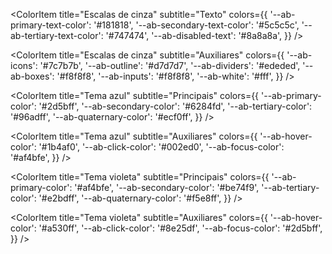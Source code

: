 
<ColorPalette>
  <ColorItem
    title="Escalas de cinza"
    subtitle="Backgrounds"
    colors={{
      '--ab-bg-light': '#fff',
      '--ab-bg-gray': '#f8f8f8',
      '--ab-disabled-bg': '#efefef',
    }}
  />

  <ColorItem
    title="Escalas de cinza"
    subtitle="Texto"
    colors={{
      '--ab-primary-text-color': '#181818',
      '--ab-secondary-text-color': '#5c5c5c',
      '--ab-tertiary-text-color': '#747474',
      '--ab-disabled-text': '#8a8a8a',
    }}
  />

  <ColorItem
    title="Escalas de cinza"
    subtitle="Auxiliares"
    colors={{
      '--ab-icons': '#7c7b7b',
      '--ab-outline': '#d7d7d7',
      '--ab-dividers': '#ededed',
      '--ab-boxes': '#f8f8f8',
      '--ab-inputs': '#f8f8f8',
      '--ab-white': '#fff',
    }}
  />

  <ColorItem
    title="Tema azul"
    subtitle="Principais"
    colors={{
      '--ab-primary-color': '#2d5bff',
      '--ab-secondary-color': '#6284fd',
      '--ab-tertiary-color': '#96adff',
      '--ab-quaternary-color': '#ecf0ff',
    }}
  />

  <ColorItem
    title="Tema azul"
    subtitle="Auxiliares"
    colors={{
      '--ab-hover-color': '#1b4af0',
      '--ab-click-color': '#002ed0',
      '--ab-focus-color': '#af4bfe',
    }}
  />

  <ColorItem
    title="Tema violeta"
    subtitle="Principais"
    colors={{
      '--ab-primary-color': '#af4bfe',
      '--ab-secondary-color': '#be74f9',
      '--ab-tertiary-color': '#e2bdff',
      '--ab-quaternary-color': '#f5e8ff',
    }}
  />

  <ColorItem
    title="Tema violeta"
    subtitle="Auxiliares"
    colors={{
      '--ab-hover-color': '#a530ff',
      '--ab-click-color': '#8e25df',
      '--ab-focus-color': '#2d5bff',
    }}
  />
</ColorPalette>

